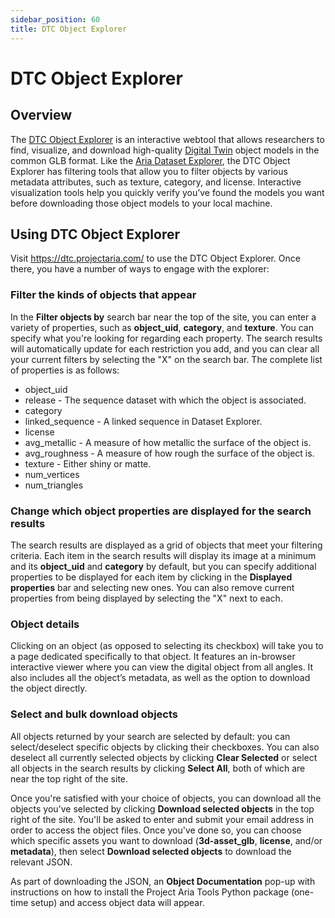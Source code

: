```yaml
---
sidebar_position: 60
title: DTC Object Explorer
---
```

# DTC Object Explorer

## Overview

The [DTC Object Explorer](https://dtc.projectaria.com/) is an interactive webtool that allows researchers to find, visualize, and download high-quality [Digital Twin](https://www.projectaria.com/datasets/dtc/) object models in the common GLB format. Like the [Aria Dataset Explorer](dataset_explorer/dataset_explorer.mdx), the DTC Object Explorer has filtering tools that allow you to filter objects by various metadata attributes, such as texture, category, and license. Interactive visualization tools help you quickly verify you’ve found the models you want before downloading those object models to your local machine.

## Using DTC Object Explorer
Visit https://dtc.projectaria.com/ to use the DTC Object Explorer. Once there, you have a number of ways to engage with the explorer:

### Filter the kinds of objects that appear
In the **Filter objects by** search bar near the top of the site, you can enter a variety of properties, such as **object_uid**, **category**, and **texture**. You can specify what you're looking for regarding each property. The search results will automatically update for each restriction you add, and you can clear all your current filters by selecting the "X" on the search bar. The complete list of properties is as follows:
* object_uid
* release - The sequence dataset with which the object is associated.
* category
* linked_sequence - A linked sequence in Dataset Explorer.
* license
* avg_metallic - A measure of how metallic the surface of the object is.
* avg_roughness - A measure of how rough the surface of the object is.
* texture - Either shiny or matte.
* num_vertices
* num_triangles

### Change which object properties are displayed for the search results
The search results are displayed as a grid of objects that meet your filtering criteria. Each item in the search results will display its image at a minimum and its **object_uid** and **category** by default, but you can specify additional properties to be displayed for each item by clicking in the **Displayed properties** bar and selecting new ones. You can also remove current properties from being displayed by selecting the "X" next to each.

### Object details
Clicking on an object (as opposed to selecting its checkbox) will take you to a page dedicated specifically to that object. It features an in-browser interactive viewer where you can view the digital object from all angles. It also includes all the object’s metadata, as well as the option to download the object directly.

### Select and bulk download objects
All objects returned by your search are selected by default: you can select/deselect specific objects by clicking their checkboxes. You can also deselect all currently selected objects by clicking **Clear Selected** or select all objects in the search results by clicking **Select All**, both of which are near the top right of the site.

Once you're satisfied with your choice of objects, you can download all the objects you've selected by clicking **Download selected objects** in the top right of the site. You'll be asked to enter and submit your email address in order to access the object files. Once you've done so, you can choose which specific assets you want to download (**3d-asset_glb**, **license**, and/or **metadata**), then select **Download selected objects** to download the relevant JSON.

As part of downloading the JSON, an **Object Documentation** pop-up with instructions on how to install the Project Aria Tools Python package (one-time setup) and access object data will appear.
